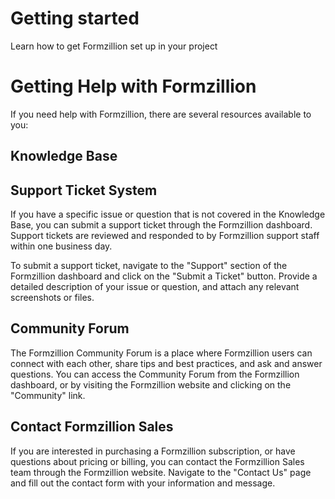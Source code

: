 
# Getting started

Learn how to get Formzillion set up in your project

<CodeBlock template="static"></CodeBlock>

# Getting Help with Formzillion

If you need help with Formzillion, there are several resources available to you:

## Knowledge Base

## Support Ticket System

If you have a specific issue or question that is not covered in the Knowledge Base, you can submit a support ticket through the Formzillion dashboard. Support tickets are reviewed and responded to by Formzillion support staff within one business day.

To submit a support ticket, navigate to the "Support" section of the Formzillion dashboard and click on the "Submit a Ticket" button. Provide a detailed description of your issue or question, and attach any relevant screenshots or files.

## Community Forum

The Formzillion Community Forum is a place where Formzillion users can connect with each other, share tips and best practices, and ask and answer questions. You can access the Community Forum from the Formzillion dashboard, or by visiting the Formzillion website and clicking on the "Community" link.

## Contact Formzillion Sales

If you are interested in purchasing a Formzillion subscription, or have questions about pricing or billing, you can contact the Formzillion Sales team through the Formzillion website. Navigate to the "Contact Us" page and fill out the contact form with your information and message.
